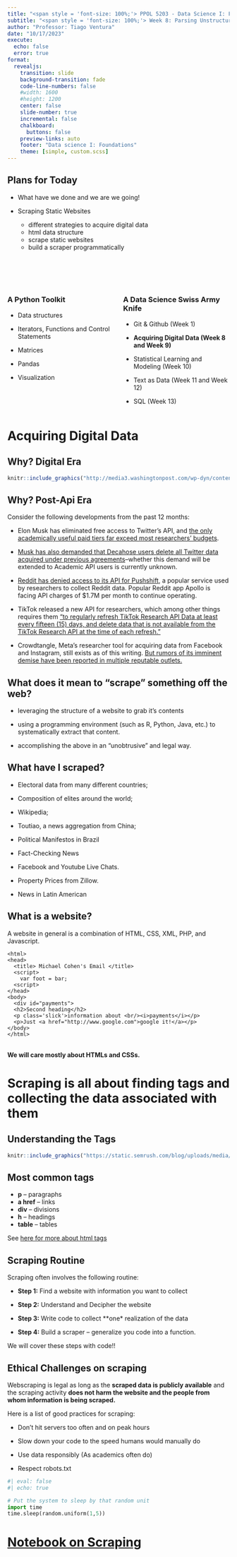 ```yaml
---
title: "<span style = 'font-size: 100%;'> PPOL 5203 - Data Science I: Foundations </span>"
subtitle: "<span style = 'font-size: 100%;'> Week 8: Parsing Unstructured Data: Scraping Static Websites </span>"
author: "Professor: Tiago Ventura"
date: "10/17/2023"
execute: 
  echo: false
  error: true
format:
  revealjs: 
    transition: slide
    background-transition: fade
    code-line-numbers: false
    #width: 1600
    #height: 1200
    center: false
    slide-number: true
    incremental: false
    chalkboard: 
      buttons: false
    preview-links: auto
    footer: "Data science I: Foundations"
    theme: [simple, custom.scss]
---
```


## Plans for Today

-   What have we done and we are we going!

-   Scraping Static Websites

    -   different strategies to acquire digital data
    -   html data structure
    -   scrape static websites
    -   build a scraper programmatically

## 

<br> <br>

::: columns
::: {.column width="50%"}
### A Python Toolkit

-   Data structures

-   Iterators, Functions and Control Statements

-   Matrices

-   Pandas

-   Visualization
:::

::: {.column width="50%"}
### A Data Science Swiss Army Knife

-   Git & Github (Week 1)

-   **Acquiring Digital Data (Week 8 and Week 9)**

-   Statistical Learning and Modeling (Week 10)

-   Text as Data (Week 11 and Week 12)

-   SQL (Week 13)
:::
:::

# Acquiring Digital Data

## Why? Digital Era

```r
knitr::include_graphics("http://media3.washingtonpost.com/wp-dyn/content/graphic/2011/02/11/GR2011021100614.jpg")
```

## Why? Post-Api Era

Consider the following developments from the past 12 months:

-   Elon Musk has eliminated free access to Twitter's API, and [the only academically useful paid tiers far exceed most researchers' budgets](https://www.theverge.com/2023/3/30/23662832/twitter-api-tiers-free-bot-novelty-accounts-basic-enterprice-monthly-price).

-   [Musk has also demanded that Decahose users delete all Twitter data acquired under previous agreements](https://inews.co.uk/news/twitter-researchers-delete-data-unless-pay-2364535)--whether this demand will be extended to Academic API users is currently unknown.

-   [Reddit has denied access to its API for Pushshift](https://www.reddit.com/r/modnews/comments/134tjpe/reddit_data_api_update_changes_to_pushshift_access/), a popular service used by researchers to collect Reddit data. Popular Reddit app Apollo is facing API charges of \$1.7M per month to continue operating.

-   TikTok released a new API for researchers, which among other things requires them ["to regularly refresh TikTok Research API Data at least every fifteen (15) days, and delete data that is not available from the TikTok Research API at the time of each refresh."](https://www.tiktok.com/legal/page/global/terms-of-service-research-api/en)

-   Crowdtangle, Meta's researcher tool for acquiring data from Facebook and Instagram, still exists as of this writing. [But rumors of its imminent demise have been reported in multiple reputable outlets.](https://www.bloomberg.com/news/articles/2022-06-23/meta-pulls-support-for-tool-used-to-keep-misinformation-in-check?leadSource=uverify%20wall)

## What does it mean to "scrape" something off the web?

-   leveraging the structure of a website to grab it's contents

-   using a programming environment (such as R, Python, Java, etc.) to systematically extract that content.

-   accomplishing the above in an "unobtrusive" and legal way.

## What have I scraped?

-   Electoral data from many different countries;

-   Composition of elites around the world;

-   Wikipedia;

-   Toutiao, a news aggregation from China;

-   Political Manifestos in Brazil

-   Fact-Checking News

-   Facebook and Youtube Live Chats.

-   Property Prices from Zillow.

-   News in Latin American

## What is a website?

A website in general is a combination of HTML, CSS, XML, PHP, and Javascript.

```         
<html>
<head>
  <title> Michael Cohen's Email </title>
  <script>
    var foot = bar;
  <script>
</head>
<body>
  <div id="payments">
  <h2>Second heading</h2>
  <p class='slick'>information about <br/><i>payments</i></p>
  <p>Just <a href="http://www.google.com">google it!</a></p>
</body>
</html>
```

<br> **We will care mostly about HTMLs and CSSs.**

# Scraping is all about finding tags and collecting the data associated with them


## Understanding the Tags

```r
knitr::include_graphics("https://static.semrush.com/blog/uploads/media/59/fc/59fc528eecc00e43b1a3ed5d9b9933ee/4YA3vCJ_Hw6DucoVZ40FbKFRppAReJVOkLKHcZlDkO-9geydLO6tw9uzFJFZf5nam3QcT7p0hRdpFyL2uPhoDISD8CPZwfPE5GTqgpH53q9M99QWgDVhjgQrCMOlQI9fA1T2dCxJ5T2goCV3k1wo-Jc.webp")
```

## Most common tags

-   **p** -- paragraphs
-   **a href** -- links
-   **div** -- divisions
-   **h** -- headings
-   **table** -- tables

See [here for more about html tags](https://betterprogramming.pub/understanding-html-basics-for-web-scraping-ae351ee0b3f9)


## Scraping Routine

Scraping often involves the following routine:

-   **Step 1:** Find a website with information you want to collect

-   **Step 2:** Understand and Decipher the website

-   **Step 3:** Write code to collect \*\*one\* realization of the data

-   **Step 4:** Build a scraper -- generalize you code into a function.

We will cover these steps with code!!

## Ethical Challenges on scraping

Webscraping is legal as long as the **scraped data is publicly available** and the scraping activity **does not harm the website and the people from whom information is being scraped.**

Here is a list of good practices for scraping:

-   Don't hit servers too often and on peak hours

-   Slow down your code to the speed humans would manually do

-   Use data responsibly (As academics often do)

-   Respect robots.txt

```python
#| eval: false
#| echo: true

# Put the system to sleep by that random unit
import time
time.sleep(random.uniform(1,5))
```

# [Notebook on Scraping](/lecture_notes/week-08/_week-07_scraping_static.html)
